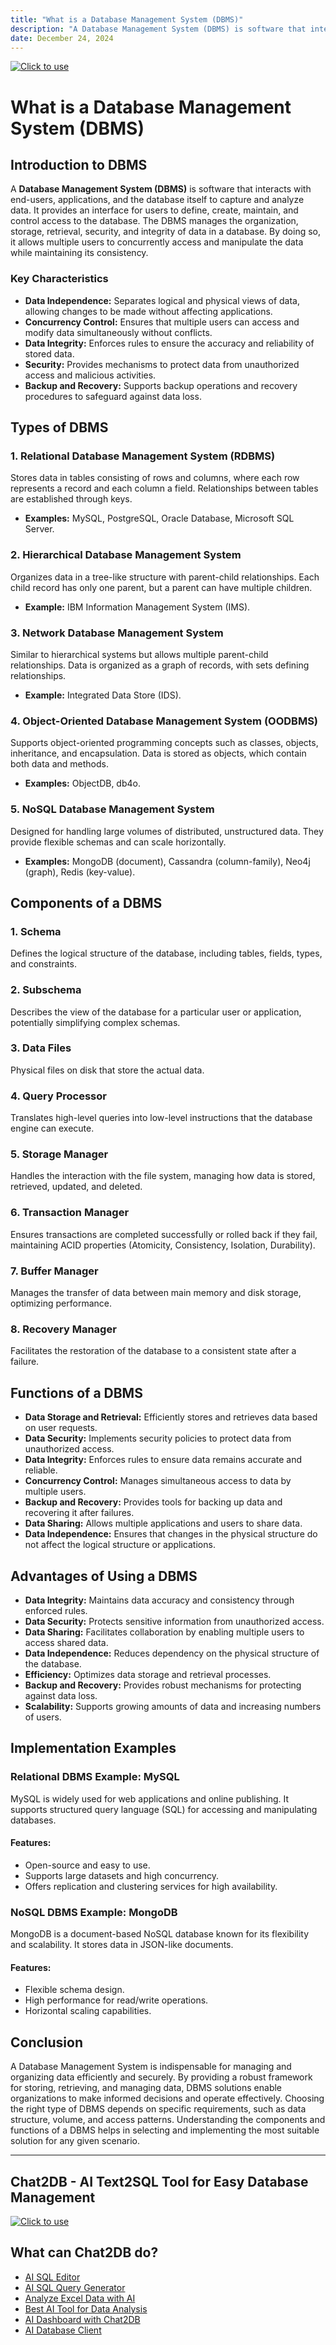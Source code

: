 ```yaml
---
title: "What is a Database Management System (DBMS)"
description: "A Database Management System (DBMS) is software that interacts with end-users, applications, and the database itself to capture and analyze data."
date: December 24, 2024
---
```

[![Click to use](/image/blog/bg/chat2db1.png)](https://app.chat2db.ai/)
# What is a Database Management System (DBMS)

## Introduction to DBMS

A **Database Management System (DBMS)** is software that interacts with end-users, applications, and the database itself to capture and analyze data. It provides an interface for users to define, create, maintain, and control access to the database. The DBMS manages the organization, storage, retrieval, security, and integrity of data in a database. By doing so, it allows multiple users to concurrently access and manipulate the data while maintaining its consistency.

### Key Characteristics

- **Data Independence:** Separates logical and physical views of data, allowing changes to be made without affecting applications.
- **Concurrency Control:** Ensures that multiple users can access and modify data simultaneously without conflicts.
- **Data Integrity:** Enforces rules to ensure the accuracy and reliability of stored data.
- **Security:** Provides mechanisms to protect data from unauthorized access and malicious activities.
- **Backup and Recovery:** Supports backup operations and recovery procedures to safeguard against data loss.

## Types of DBMS

### 1. **Relational Database Management System (RDBMS)**

Stores data in tables consisting of rows and columns, where each row represents a record and each column a field. Relationships between tables are established through keys.

- **Examples:** MySQL, PostgreSQL, Oracle Database, Microsoft SQL Server.

### 2. **Hierarchical Database Management System**

Organizes data in a tree-like structure with parent-child relationships. Each child record has only one parent, but a parent can have multiple children.

- **Example:** IBM Information Management System (IMS).

### 3. **Network Database Management System**

Similar to hierarchical systems but allows multiple parent-child relationships. Data is organized as a graph of records, with sets defining relationships.

- **Example:** Integrated Data Store (IDS).

### 4. **Object-Oriented Database Management System (OODBMS)**

Supports object-oriented programming concepts such as classes, objects, inheritance, and encapsulation. Data is stored as objects, which contain both data and methods.

- **Examples:** ObjectDB, db4o.

### 5. **NoSQL Database Management System**

Designed for handling large volumes of distributed, unstructured data. They provide flexible schemas and can scale horizontally.

- **Examples:** MongoDB (document), Cassandra (column-family), Neo4j (graph), Redis (key-value).

## Components of a DBMS

### 1. **Schema**

Defines the logical structure of the database, including tables, fields, types, and constraints.

### 2. **Subschema**

Describes the view of the database for a particular user or application, potentially simplifying complex schemas.

### 3. **Data Files**

Physical files on disk that store the actual data.

### 4. **Query Processor**

Translates high-level queries into low-level instructions that the database engine can execute.

### 5. **Storage Manager**

Handles the interaction with the file system, managing how data is stored, retrieved, updated, and deleted.

### 6. **Transaction Manager**

Ensures transactions are completed successfully or rolled back if they fail, maintaining ACID properties (Atomicity, Consistency, Isolation, Durability).

### 7. **Buffer Manager**

Manages the transfer of data between main memory and disk storage, optimizing performance.

### 8. **Recovery Manager**

Facilitates the restoration of the database to a consistent state after a failure.

## Functions of a DBMS

- **Data Storage and Retrieval:** Efficiently stores and retrieves data based on user requests.
- **Data Security:** Implements security policies to protect data from unauthorized access.
- **Data Integrity:** Enforces rules to ensure data remains accurate and reliable.
- **Concurrency Control:** Manages simultaneous access to data by multiple users.
- **Backup and Recovery:** Provides tools for backing up data and recovering it after failures.
- **Data Sharing:** Allows multiple applications and users to share data.
- **Data Independence:** Ensures that changes in the physical structure do not affect the logical structure or applications.

## Advantages of Using a DBMS

- **Data Integrity:** Maintains data accuracy and consistency through enforced rules.
- **Data Security:** Protects sensitive information from unauthorized access.
- **Data Sharing:** Facilitates collaboration by enabling multiple users to access shared data.
- **Data Independence:** Reduces dependency on the physical structure of the database.
- **Efficiency:** Optimizes data storage and retrieval processes.
- **Backup and Recovery:** Provides robust mechanisms for protecting against data loss.
- **Scalability:** Supports growing amounts of data and increasing numbers of users.

## Implementation Examples

### Relational DBMS Example: MySQL

MySQL is widely used for web applications and online publishing. It supports structured query language (SQL) for accessing and manipulating databases.

#### Features:
- Open-source and easy to use.
- Supports large datasets and high concurrency.
- Offers replication and clustering services for high availability.

### NoSQL DBMS Example: MongoDB

MongoDB is a document-based NoSQL database known for its flexibility and scalability. It stores data in JSON-like documents.

#### Features:
- Flexible schema design.
- High performance for read/write operations.
- Horizontal scaling capabilities.

## Conclusion

A Database Management System is indispensable for managing and organizing data efficiently and securely. By providing a robust framework for storing, retrieving, and managing data, DBMS solutions enable organizations to make informed decisions and operate effectively. Choosing the right type of DBMS depends on specific requirements, such as data structure, volume, and access patterns. Understanding the components and functions of a DBMS helps in selecting and implementing the most suitable solution for any given scenario.

---

## Chat2DB - AI Text2SQL Tool for Easy Database Management

[![Click to use](/image/blog/chat2db.png)](https://app.chat2db.ai/)

## What can Chat2DB do?

- [AI SQL Editor](https://chat2db.ai/feature/AI%20SQL%20Editor)
- [AI SQL Query Generator](https://chat2db.ai/feature/AI%20SQL%20Query%20Generator)
- [Analyze Excel Data with AI](https://chat2db.ai/feature/Analyze%20Excel%20Data%20with%20AI)
- [Best AI Tool for Data Analysis](https://chat2db.ai/feature/Best%20AI%20Tool%20for%20Data%20Analysis)
- [AI Dashboard with Chat2DB](https://chat2db.ai/feature/AI%20Dashboard%20with%20Chat2DB)
- [AI Database Client](https://chat2db.ai/feature/AI%20Database%20Client)

